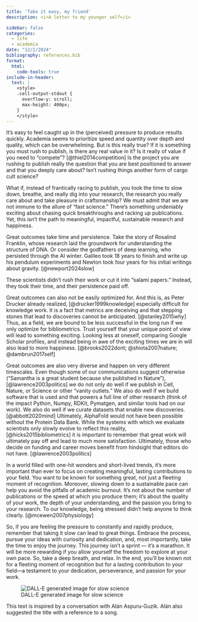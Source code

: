 ```yaml
---
title: 'Take it easy, my friend'
description: <i>A letter to my younger self</i>

sidebar: false
categories:
  - life
  - academia
date: "12/2/2024"
bibliography: references.bib
format:
  html:
    code-tools: true
include-in-header:
  text: |
    <style>
    .cell-output-stdout {
      overflow-y: scroll;
      max-height: 400px;
    }
    </style>
---
```


It's easy to feel caught up in the (perceived) pressure to produce results quickly. Academia seems to prioritize speed and quantity over depth and quality, which can be overwhelming. But is this really true? If it is something you must rush to publish, is there any real value in it? Is it really of value if you need to "compete"? [@thiel2014competition] Is the project you are rushing to publish really the question that you are best positioned to answer and that you deeply care about? Isn't rushing things another form of cargo cult science? 

What if, instead of frantically racing to publish, you took the time to slow down, breathe, and really dig into your research, the research you really care about and take pleasure in craftsmanship? 
We must admit that we are not immune to the allure of "fast science." There's something undeniably exciting about chasing quick breakthroughs and racking up publications. Yet, this isn't the path to meaningful, impactful, sustainable research and happiness.

Great outcomes take time and persistence. Take the story of Rosalind Franklin, whose research laid the groundwork for understanding the structure of DNA. Or consider the godfathers of deep learning, who persisted through the AI winter. Galileo took 18 years to finish and write up his pendulum experiments and Newton took four years for his initial writings about gravity. [@newport2024slow]

These scientists didn't rush their work or cut it into "salami papers." Instead, they took their time, and their persistence paid off. 

Great outcomes can also not be easily optimized for. And this is, as Peter Drucker already realized, [@drucker1999knowledge] especially difficult for knowledge work. It is a fact that metrics are deceiving and that stepping stones that lead to discoveries cannot be anticipated. [@stanley2015why] Thus, as a field, we are bound to be less successful in the long run if we only optimize for bibliometrics. Trust yourself that your unique point of view will lead to something exciting. Looking less at oneself, comparing Google Scholar profiles, and instead being in awe of the exciting times we are in will also lead to more happiness. [@brooks2022dont; @shiota2007nature; @dambrun2017self]

Great outcomes are also very diverse and happen on very different timescales. Even though some of our communications suggest otherwise ("Samantha is a great student because she published in Nature"), [@lawrence2003politics] we do not only do well if we publish in Cell, Nature, or Science or other "vanity outlets." We also do well if we build software that is used and that powers a full line of other research (think of the impact Python, Numpy, RDKit, Pymatgen, and similar tools had on our work). We also do well if we curate datasets that enable new discoveries. [@abbott2020mind] Ultimately, AlphaFold would not have been possible without the Protein Data Bank. While the systems with which we evaluate scientists only slowly evolve to reflect this reality, [@hicks2015bibliometrics] it is important to remember that great work will ultimately pay off and lead to much more satisfaction. Ultimately, those who decide on funding and career moves benefit from hindsight that editors do not have. [@lawrence2003politics]

In a world filled with one-hit wonders and short-lived trends, it's more important than ever to focus on creating meaningful, lasting contributions to your field. You want to be known for something great, not just a fleeting moment of recognition. Moreover, slowing down to a sustainable pace can help you avoid the pitfalls of academic burnout. It's not about the number of publications or the speed at which you produce them; it's about the quality of your work, the depth of your understanding, and the passion you bring to your research. To our knowledge, being stressed didn't help anyone to think clearly. [@mcewen2007physiology]

So, if you are feeling the pressure to constantly and rapidly produce, remember that taking it slow can lead to great things. Embrace the process, pursue your ideas with curiosity and dedication, and, most importantly, take the time to enjoy the journey. This journey isn't a sprint — it's a marathon. It will be more rewarding if you allow yourself the freedom to explore at your own pace. So, take a deep breath, and relax. In the end, you'll be known not for a fleeting moment of recognition but for a lasting contribution to your field—a testament to your dedication, perseverance, and passion for your work.


![DALL-E generated image for slow science](cover.png)


This text is inspired by a conversation with Alán Aspuru-Guzik. Alán also suggested the title with a reference to a song. 